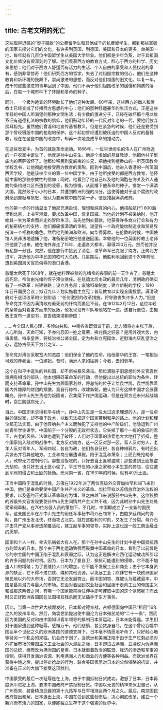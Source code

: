 ```yaml
---
---
---
```

title: 古老文明的死亡
---




这些取得退赔的“庚子赔款”的公费留学生和其他成千的私费留学生，都到那些富强的国家去探讨它们的文化。有许多到英国，到德国、美国和日本的更多。单美国一地，每年就有几百位中国留学生从美国大学毕业。他们都是少年负笈，对于其祖国文化价值没有很深刻的了解。他们羡慕西方的教育方式，醉心于西方的科学、历史和思想；他们对于西方人舒适而有活力的生活、个人自由的享受和人民权利的享有，感到非常惊奇！他们研究西方的哲学，失去了对祖国宗教的信心，他们在这种教育和新环境的鼓舞下，崇尚激进的思想，而反对他们祖国的旧文化。年复一年，成千的这些激进的青年回到了中国，他们不满于他们祖国改革的缓慢和物质的落后，在每一个城市种下了怀疑和革命的种子。

同时，一个极为适宜的环境助长了他们这种发展。60年来，这些西方的商人和传教士已经变成了传播西方思想的中心；他们的那种舒适豪华的生活方式，正是这些年轻的中国人所渴望的那种文明生活；有少数的激进分子，已经在破坏那个用以维系旧有道德礼法的宗教的信仰，他们鼓动年轻的一代反对年老的一代，要他们放弃崇拜祖先。虽然他们曾温和地宣传基督教义，但是在紧急的时候，他们还是要受到那个曾经慑服中国的枪炮的保护。这个起初曾经遭到被压迫的中国人反对的基督教，现在在这些中国的改变中，却再一次地变成革命的推动力。

在这些改变中，为首的就是革命运动。1866年，一位举世闻名的伟人在广州附近的一户农家中诞生了，他就是孙中山先生。他是个虔诚的基督教徒，他把他村子里庙内的菩萨毁坏了。他那位移民到夏威夷的长兄，把他接到檀香山的一所英国教会学校念书，让他彻底地接受西方教育的熏陶。回到中国后，他进入香港的一所英国西医学校，他是该校毕业的第一位中国学生。由于他所接受的都是西方教育，他怀疑中国的那些宗教性的信仰；同时，他看到了他自己以及他的同胞在海关及外人通商的条约港口区所遭到的凌辱，极为愤慨，从而播下他革命的种子。堂堂一个满清大国，竟然败于小小的日本，并遭到欧洲列强的瓜分，这使得他对于这个腐败的政府感到羞耻与愤怒，他认为要解救中国的第一步，便是推翻满清政府。

他的第一步的行动显出了他那充满自信、理想和纯真的内心。他搭船航行1 600海里到北京，上书李鸿章，要求改革中国，恢复国威。当他的计划不被采纳时，他开始其一生为革命而奔走的冒险生活。首先他到处募款，他获得许多商业行会和有力的秘密结社的支持，他们都痛恨满清的专制，渴望有一个政府能给制造业和贸易界扮演一个相称的角色。然后他到美洲和欧洲，向华侨募款。在伦敦的时候，中国使馆人员非法地逮捕了他，准备秘密地把他遣送回国。幸赖他的一位英国传教士老师把他救了出来。他在海外奔走了15年，走遍各大都市，募得250万元，然而他并没有私挪一分钱。突然，他在旅行中接到了消息，谓革命军已克服了南方，正向北方进军，并选他为中华民国的临时大总统。几星期后，他胜利地回到这个20年前他遭到英国海关官员侮辱的港口香港。

慈禧太后死于1908年，就在她料理被禁的光绪帝的丧事的前一天作古了。慈禧太后死后，帝位由光绪的侄子溥仪继任。在慈禧太后主政的最后几年，清朝政府确实有了一些改革：兴建铁路；设立外务部；废除科举制度；建立新制的学校；1910年召开国民会议；拟订九年计划实施君主立宪；普及教育以实现全国投票。满清政府对于这项改革的计划附语：“任何激烈的改革措施，将导致丧失许多人力。”但是革命党并不因为满清政府垂死前的忏悔而裹足不前。在1912年2月12日，这位年轻的皇帝面对着各方而来的反叛，他发现没有军队与他站在一边，遂自行退位，由摄政王宣布一道诏书，宣告结束清朝帝国：

……今全国人民心理，多倾向共和，中南各省既倡议于前，北方诸将亦主张于后，人心所向，天命可知，予亦何忍因一姓之尊荣，拂兆民之好恶？是用外观大势，内审舆情，特率皇帝，将统治权公诸全国，定为共和立宪国体，近慰海内厌乱望治之心，远协古圣天下为公之义……



革命党对溥仪采取宽大的态度：他们保全了他的性命，给他豪华的王宫、一笔相当可观的养老金、一位嫔妃。昔时，满洲人来如猛狮；今者，去如驯羊。

这个在和平中诞生的共和国，却不断被暴风袭击。那位满脑子旧思想的外交官袁世凯拥有相当的部队，他本想阻碍革命军的行动，但他提出以总统的职位为条件，转而支持革命军。孙中山先生为顾国家利益，将总统的位子让给袁世凯。袁世凯靠着国内外雄厚的财团的撑腰，竟自行称帝，改建新朝，他认为只有这样中国才会展露曙光。孙中山先生责他为叛国者，召集麾下作护国运动，但是在双方还未兴起战端时，袁世凯就病死了。

自此，中国即未求得和平与统一。孙中山先生是一位太过追求理想的人，是一位卓越的演说家，却不善于政术，以致无法把这个国家带到和平的路上。他的计划和理论都无法实现，由于他容纳共产主义而触犯了支持他的中产阶级们，他隐退到广州向青年学生讲学。中国陷于一个分裂的无政府状态，它失掉了那个一统的象征的君王，古老的风俗、法律也遭到了破坏；人们对于国家的热爱也大大地打了折扣，整个国家陷入敌对的战争中，北方反对南方，这一区反对那一区，富人反对穷人，老年人反对青年人。军阀四起，各自为政，他们各自征税，各自种植鸦片，有时还出兵袭击并吞其他地方。工业和商业屡遭课税，陷于混乱和萧条；土匪到处抢劫杀人，政府无力控制他们。那些没饭吃的，只好去当土匪和盗贼；那些遭到土匪抢盗洗劫的，也只好去当土匪小偷了。平生节俭的小康之家和小本生意的商店，往往遭到军阀的侵占和土匪的抢劫。光河南一省，在1931年的时候，就有40万土匪。

正当中国陷于混乱的时候，苏俄在1922年派了两位高级外交官加拉罕和越飞来到中国，他们是奉命要使中国产生共产主义的革命。加拉罕拟以苏俄放弃治外法权的要求，以及签约正式承认革命政府为饵，继之由越飞来说服孙中山先生。这位狡猾的苏俄外交官发现要使孙中山先生同情共产主义并不难，因为此时孙中山先生处处受军阀牵制。在70位苏俄人员的策划下，不几时，中国即成立了一支新的国民军。这支国民军在孙中山先生的前任军事秘书蒋介石领导下，由鲍罗廷顾问的协助，自广州出发北伐，终而攻占北京。就在这胜利的时刻，又发生了分裂。蒋介石抨击共产党从事渗透颠覆活动，建立起军事的领导，实际上这也是一般工商金融业的愿望。

国家和个人一样，幸灾乐祸者大有人在。那个在孙中山先生的计划中是中国抵抗西方的盟友的日本，那个由于西化运动致强而鼓舞中国革命的日本，看到了以前曾是它的宗主国的中国正陷于混乱和衰弱之际，认为这正是解决它西化运动成功所引起的许多问题的好时机。因为，日本为了要自卫，抵抗可能遭到的侵略，它不能不加速人口的增殖；为了要维持人口的增加，它不能不发展工业和商业；由于它本身资源的缺乏，它不得不进口铁、煤和其他资源，以发展工业；除非它有一块欧洲国家殖民地以外的大市场，否则它无法发展商业。而中国的铁、煤被认为蕴藏最丰，中国是最具潜力与最大的市场。在面对着回到农业社会和屈服于走向工业的帝国主义和征服这两者之间，有哪一个国家能禁得住伸手即可攫取中国的这个诱惑呢？而此时又正好欧洲各国因在法国相互残杀而无法插手于东方事务。

因此，当第一次世界大战爆发时，日本即对德宣战，占领德国向中国已“租用”16年之久的胶州半岛。然后，向袁世凯提出使中国沦为日本殖民地的“二十一条”。然而因为美国的反对和由中国知识青年领导的抵制日本货运动，日本未能得逞。学生们对于国家遭到这种耻辱，感慨万千，他们悲愤，甚至焚身自尽。在这个曾经吞噬中国达半个世纪之久的欧洲各国的道德支持下，日本毫不情愿地听命了，只好耐心地等待另一个机会的来临。机会终于到了，当欧洲和美洲正陷于由于生产过剩必须对外扩展市场的帝国主义工业社会的大混乱之际，日本即进占满洲，立溥仪为伪满洲国的总统，继而改为满洲国的皇帝。日本就借着政治的联盟、经济的渗透和军事的控制，获得开发满洲资源、利用满洲人力和商业的方便等各种利益。而欧洲世界在获得中饱之后，提出停止抢劫的行为，联合美国表示对日本的公然侵略的抗议，并准备在正义的大旗下接受这项胜利。

中国蒙受的最后一次耻辱是在上海。由于中国抵制日货成功，激怒了日本，日本再度派军进犯上海，要求中国政府严禁抵制日货。中国以无畏的精神来保卫自己，从广州而来、装备精良武器的第十九路军与日军相持达两个月之久。最后，南京国民政府提出和解，日本退出上海，中国在受到这些创伤后，决心彻底改革，建立一个新兴而有活力的国家，以便能独立生存于这个强盗的世界中。